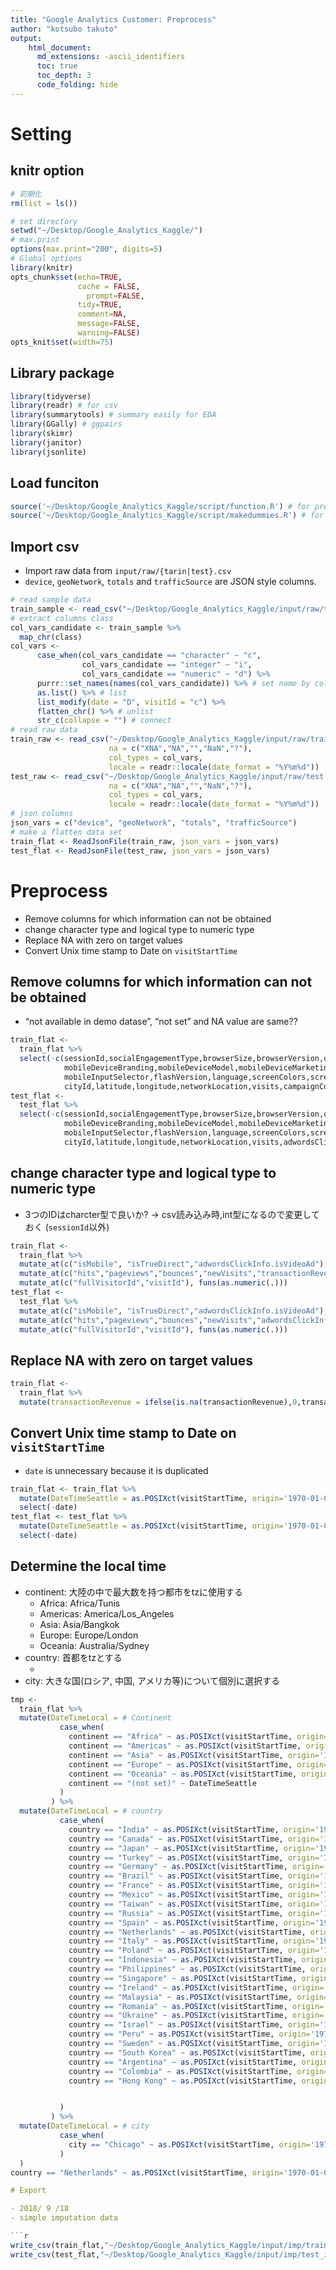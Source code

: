 ```yaml
---
title: "Google Analytics Customer: Preprocess"
author: "kotsubo takuto"
output: 
    html_document:
      md_extensions: -ascii_identifiers
      toc: true
      toc_depth: 3
      code_folding: hide
---
```


# Setting{.tabset .tabset-fade .tabset-pills}

## knitr option

```r
# 初期化
rm(list = ls())
```

```r
# set directory
setwd("~/Desktop/Google_Analytics_Kaggle/") 
# max.print 
options(max.print="200", digits=5)
# Global options
library(knitr)
opts_chunk$set(echo=TRUE,
               cache = FALSE,
	             prompt=FALSE,
               tidy=TRUE,
               comment=NA,
               message=FALSE,
               warning=FALSE)
opts_knit$set(width=75)
```

## Library package

```r
library(tidyverse)
library(readr) # for csv
library(summarytools) # summary easily for EDA
library(GGally) # ggpairs
library(skimr) 
library(janitor)
library(jsonlite)
```

## Load funciton

```r
source('~/Desktop/Google_Analytics_Kaggle/script/function.R') # for preprocessing
source('~/Desktop/Google_Analytics_Kaggle/script/makedummies.R') # for preprocessing
```

## Import csv

- Import raw data from `input/raw/{tarin|test}.csv`
- `device`, `geoNetwork`, `totals` and `trafficSource` are JSON style columns.

```r
# read sample data
train_sample <- read_csv("~/Desktop/Google_Analytics_Kaggle/input/raw/train.csv",na = c("XNA","NA","","NaN","?"), n_max = 1000)
# extract columns class
col_vars_candidate <- train_sample %>% 
  map_chr(class)
col_vars <-  
      case_when(col_vars_candidate == "character" ~ "c",
                col_vars_candidate == "integer" ~ "i",
                col_vars_candidate == "numeric" ~ "d") %>% 
      purrr::set_names(names(col_vars_candidate)) %>% # set name by columns class
      as.list() %>% # list
      list_modify(date = "D", visitId = "c") %>% 
      flatten_chr() %>% # unlist
      str_c(collapse = "") # connect
# read raw data
train_raw <- read_csv("~/Desktop/Google_Analytics_Kaggle/input/raw/train.csv",
                      na = c("XNA","NA","","NaN","?"),
                      col_types = col_vars,
                      locale = readr::locale(date_format = "%Y%m%d"))
test_raw <- read_csv("~/Desktop/Google_Analytics_Kaggle/input/raw/test.csv",
                      na = c("XNA","NA","","NaN","?"),
                      col_types = col_vars,
                      locale = readr::locale(date_format = "%Y%m%d"))
# json columns
json_vars = c("device", "geoNetwork", "totals", "trafficSource")
# make a flatten data set
train_flat <- ReadJsonFile(train_raw, json_vars = json_vars)
test_flat <- ReadJsonFile(test_raw, json_vars = json_vars)
```

# Preprocess

- Remove columns for which information can not be obtained
- change character type and logical type to numeric type
- Replace NA with zero on target values
- Convert Unix time stamp to Date on `visitStartTime`

## Remove columns for which information can not be obtained

- "not available in demo datase", "not set" and NA value are same?? 

```r
train_flat <-
  train_flat %>% 
  select(-c(sessionId,socialEngagementType,browserSize,browserVersion,operatingSystemVersion,
            mobileDeviceBranding,mobileDeviceModel,mobileDeviceMarketingName,mobileDeviceInfo,
            mobileInputSelector,flashVersion,language,screenColors,screenResolution,
            cityId,latitude,longitude,networkLocation,visits,campaignCode,adwordsClickInfo.criteriaParameters))
test_flat <-
  test_flat %>% 
  select(-c(sessionId,socialEngagementType,browserSize,browserVersion,operatingSystemVersion,
            mobileDeviceBranding,mobileDeviceModel,mobileDeviceMarketingName,mobileDeviceInfo,
            mobileInputSelector,flashVersion,language,screenColors,screenResolution,
            cityId,latitude,longitude,networkLocation,visits,adwordsClickInfo.criteriaParameters))
```

## change character type and logical type to numeric type

- 3つのIDはcharcter型で良いか? -> csv読み込み時,int型になるので変更しておく (`sessionId`以外)

```r
train_flat <-
  train_flat %>% 
  mutate_at(c("isMobile", "isTrueDirect","adwordsClickInfo.isVideoAd"), funs(as.numeric(.))) %>% 
  mutate_at(c("hits","pageviews","bounces","newVisits","transactionRevenue","adwordsClickInfo.page"), funs(as.numeric(.))) %>% 
  mutate_at(c("fullVisitorId","visitId"), funs(as.numeric(.)))
test_flat <-
  test_flat %>% 
  mutate_at(c("isMobile", "isTrueDirect","adwordsClickInfo.isVideoAd"), funs(as.numeric(.))) %>% 
  mutate_at(c("hits","pageviews","bounces","newVisits","adwordsClickInfo.page"), funs(as.numeric(.))) %>% 
  mutate_at(c("fullVisitorId","visitId"), funs(as.numeric(.)))
```

## Replace NA with zero on target values

```r
train_flat <- 
  train_flat %>% 
  mutate(transactionRevenue = ifelse(is.na(transactionRevenue),0,transactionRevenue)) 
```

## Convert Unix time stamp to Date on `visitStartTime`

- `date` is unnecessary because it is duplicated

```r
train_flat <- train_flat %>% 
  mutate(DateTimeSeattle = as.POSIXct(visitStartTime, origin='1970-01-01', tz = "US/Pacific")) %>% 
  select(-date)
test_flat <- test_flat %>% 
  mutate(DateTimeSeattle = as.POSIXct(visitStartTime, origin='1970-01-01', tz = "US/Pacific")) %>% 
  select(-date)
```

## Determine the local time

- continent: 大陸の中で最大数を持つ都市をtzに使用する
    - Africa: Africa/Tunis
    - Americas: America/Los_Angeles
    - Asia: Asia/Bangkok
    - Europe: Europe/London
    - Oceania: Australia/Sydney
- country: 首都をtzとする
    - 
- city: 大きな国(ロシア, 中国, アメリカ等)について個別に選択する

```r
tmp <- 
  train_flat %>% 
  mutate(DateTimeLocal = # Continent
           case_when(
             continent == "Africa" ~ as.POSIXct(visitStartTime, origin='1970-01-01', tz = "Africa/Tunis"),
             continent == "Americas" ~ as.POSIXct(visitStartTime, origin='1970-01-01', tz = "America/Los_Angeles"),
             continent == "Asia" ~ as.POSIXct(visitStartTime, origin='1970-01-01', tz = "Asia/Bangkok"),
             continent == "Europe" ~ as.POSIXct(visitStartTime, origin='1970-01-01', tz = "Europe/London"),
             continent == "Oceania" ~ as.POSIXct(visitStartTime, origin='1970-01-01', tz = "Australia/Sydney"),
             continent == "(not set)" ~ DateTimeSeattle
           )
         ) %>% 
  mutate(DateTimeLocal = # country
           case_when(
             country == "India" ~ as.POSIXct(visitStartTime, origin='1970-01-01', tz = "Indian/Kerguelen"),
             country == "Canada" ~ as.POSIXct(visitStartTime, origin='1970-01-01', tz = "Canada/Atlantic"),
             country == "Japan" ~ as.POSIXct(visitStartTime, origin='1970-01-01', tz = "Asia/Tokyo"),
             country == "Turkey" ~ as.POSIXct(visitStartTime, origin='1970-01-01', tz = "Europe/Istanbul"),
             country == "Germany" ~ as.POSIXct(visitStartTime, origin='1970-01-01', tz = "Europe/Berlin"),
             country == "Brazil" ~ as.POSIXct(visitStartTime, origin='1970-01-01', tz = "America/Sao_Paulo"),
             country == "France" ~ as.POSIXct(visitStartTime, origin='1970-01-01', tz = "Europe/Paris"),
             country == "Mexico" ~ as.POSIXct(visitStartTime, origin='1970-01-01', tz = "America/Mexico_City"),
             country == "Taiwan" ~ as.POSIXct(visitStartTime, origin='1970-01-01', tz = "Asia/Taipei"),
             country == "Russia" ~ as.POSIXct(visitStartTime, origin='1970-01-01', tz = ),
             country == "Spain" ~ as.POSIXct(visitStartTime, origin='1970-01-01', tz = ),
             country == "Netherlands" ~ as.POSIXct(visitStartTime, origin='1970-01-01', tz = ),
             country == "Italy" ~ as.POSIXct(visitStartTime, origin='1970-01-01', tz = ),
             country == "Poland" ~ as.POSIXct(visitStartTime, origin='1970-01-01', tz = ),
             country == "Indonesia" ~ as.POSIXct(visitStartTime, origin='1970-01-01', tz = ),
             country == "Philippines" ~ as.POSIXct(visitStartTime, origin='1970-01-01', tz = ),
             country == "Singapore" ~ as.POSIXct(visitStartTime, origin='1970-01-01', tz = ),
             country == "Ireland" ~ as.POSIXct(visitStartTime, origin='1970-01-01', tz = ),
             country == "Malaysia" ~ as.POSIXct(visitStartTime, origin='1970-01-01', tz = ),
             country == "Romania" ~ as.POSIXct(visitStartTime, origin='1970-01-01', tz = ),
             country == "Ukraine" ~ as.POSIXct(visitStartTime, origin='1970-01-01', tz = ),
             country == "Israel" ~ as.POSIXct(visitStartTime, origin='1970-01-01', tz = ),
             country == "Peru" ~ as.POSIXct(visitStartTime, origin='1970-01-01', tz = ),
             country == "Sweden" ~ as.POSIXct(visitStartTime, origin='1970-01-01', tz = ),
             country == "South Korea" ~ as.POSIXct(visitStartTime, origin='1970-01-01', tz = ),
             country == "Argentina" ~ as.POSIXct(visitStartTime, origin='1970-01-01', tz = ),
             country == "Colombia" ~ as.POSIXct(visitStartTime, origin='1970-01-01', tz = ),
             country == "Hong Kong" ~ as.POSIXct(visitStartTime, origin='1970-01-01', tz = ),


           )
         ) %>% 
  mutate(DateTimeLocal = # city
           case_when(
             city == "Chicago" ~ as.POSIXct(visitStartTime, origin='1970-01-01', tz = "America/Chicago")
           )
  )
country == "Netherlands" ~ as.POSIXct(visitStartTime, origin='1970-01-01', tz = ),```

# Export

- 2018/ 9 /18
- simple imputation data

```r
write_csv(train_flat,"~/Desktop/Google_Analytics_Kaggle/input/imp/train_imp1.csv")
write_csv(test_flat,"~/Desktop/Google_Analytics_Kaggle/input/imp/test_imp1.csv")
```

